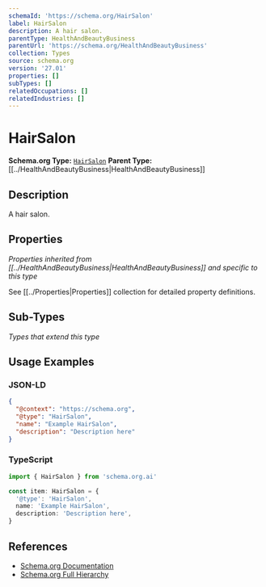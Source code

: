 ```yaml
---
schemaId: 'https://schema.org/HairSalon'
label: HairSalon
description: A hair salon.
parentType: HealthAndBeautyBusiness
parentUrl: 'https://schema.org/HealthAndBeautyBusiness'
collection: Types
source: schema.org
version: '27.01'
properties: []
subTypes: []
relatedOccupations: []
relatedIndustries: []
---
```

# HairSalon

**Schema.org Type:** [`HairSalon`](https://schema.org/HairSalon)
**Parent Type:** [[../HealthAndBeautyBusiness|HealthAndBeautyBusiness]]

## Description

A hair salon.

## Properties

*Properties inherited from [[../HealthAndBeautyBusiness|HealthAndBeautyBusiness]] and specific to this type*

See [[../Properties|Properties]] collection for detailed property definitions.

## Sub-Types

*Types that extend this type*

## Usage Examples

### JSON-LD

```json
{
  "@context": "https://schema.org",
  "@type": "HairSalon",
  "name": "Example HairSalon",
  "description": "Description here"
}
```

### TypeScript

```typescript
import { HairSalon } from 'schema.org.ai'

const item: HairSalon = {
  '@type': 'HairSalon',
  name: 'Example HairSalon',
  description: 'Description here',
}
```

## References

- [Schema.org Documentation](https://schema.org/HairSalon)
- [Schema.org Full Hierarchy](https://schema.org/docs/full.html)
